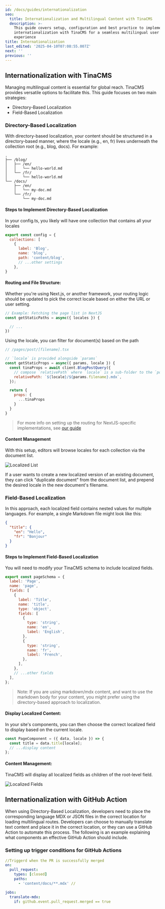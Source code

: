 ```yaml
---
id: /docs/guides/internationalization
seo:
  title: Internationalization and Multilingual Content with TinaCMS
  description: >-
    This guide covers setup, configuration and best practice to implement
    internationalization with TinaCMS for a seamless multilingual user
    experience
title: Internationalization
last_edited: '2025-04-10T07:08:55.007Z'
next: ''
previous: ''
---
```


## Internationalization with TinaCMS

Managing multilingual content is essential for global reach. TinaCMS provides versatile options to facilitate this. This guide focuses on two main strategies:

* Directory-Based Localization
* Field-Based Localization

### Directory-Based Localization

With directory-based localization, your content should be structured in a directory-based manner, where the locale (e.g., en, fr) lives underneath the collection root (e.g., blog, docs). For example:

```text
.
├── /blog/
│   ├── /en/
│   │   └── hello-world.md
│   └── /fr/
│       └── hello-world.md
└── /docs/
    ├── /en/
    │   └── my-doc.md
    └── /fr/
        └── my-doc.md
```

#### Steps to Implement Directory-Based Localization

In your config.ts, you likely will have one collection that contains all your locales

```jsx
export const config = {
  collections: [
    {
      label: 'Blog',
      name: 'blog',
      path: 'content/blog',
      // ...other settings
    },
}
```

#### Routing and File Structure:

Whether you're using Next.js, or another framework, your routing logic should be updated to pick the correct locale based on either the URL or user setting.

```jsx
// Example: Fetching the page list in NextJS
const getStaticPaths = async({ locales }) {

  // ...
})
```

Using the locale, you can filter for document(s) based on the path

```jsx
// /pages/post/[filename].tsx

// `locale` is provided alongside `params`
const getStaticProps = async({ params, locale }) {
  const tinaProps = await client.BlogPostQuery({
    // compose `relativePath` where `locale` is a sub-folder to the `post`
    relativePath: `${locale}/${params.filename}.mdx`,
  });

  return {
    props: {
      ...tinaProps
    }
  }
}
```

> For more info on setting up the routing for NextJS-specific implementations, see [our guide](/docs/guides/internationalization/)

#### Content Management

With this setup, editors will browse locales for each collection via the document list.

![Localized List](/img/docs/i18n/lang-folders.png)

If a user wants to create a new localized version of an existing document, they can click "duplicate document" from the document list, and prepend the desired locale in the new document's filename.

### Field-Based Localization

In this approach, each localized field contains nested values for multiple languages. For example, a single Markdown file might look like this:

```json
{
  "title": {
    "en": "Hello",
    "fr": "Bonjour"
  }
}
```

#### Steps to Implement Field-Based Localization

You will need to modify your TinaCMS schema to include localized fields.

```js
export const pageSchema = {
  label: 'Page',
  name: 'page',
  fields: [
    {
      label: 'Title',
      name: 'title',
      type: 'object',
      fields: [
        {
          type: 'string',
          name: 'en',
          label: 'English',
        },
        {
          type: 'string',
          name: 'fr',
          label: 'French',
        },
      ],
    },
    // ...other fields
  ],
};
```

> Note: If you are using markdown/mdx content, and want to use the markdown body for your content, you might prefer using the directory-based approach to localization.

#### Display Localized Content:

In your site's components, you can then choose the correct localized field to display based on the current locale.

```jsx
const PageComponent = ({ data, locale }) => {
  const title = data.title[locale];
  // ...display content
};
```

#### Content Management:

TinaCMS will display all localized fields as children of the root-level field.

![Localized Fields](/img/docs/i18n/localized-fields.png)

## Internationalization with GitHub Action

When using Directory-Based Localization, developers need to place the corresponding language MDX or JSON files in the correct location for loading multilingual routes. Developers can choose to manually translate text content and place it in the correct location, or they can use a GitHub Action to automate this process. The following is an example explaining what components an effective GitHub Action should include.

### Setting up trigger conditions for GitHub Actions

```yaml
//Triggerd when the PR is successfully merged
on:
  pull_request:
    types: [closed]
    paths:
      - 'content/docs/**.mdx' //

jobs:
  translate-mdx:
    if: github.event.pull_request.merged == true
```
